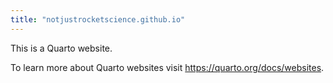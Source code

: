 ```yaml
---
title: "notjustrocketscience.github.io"
---
```


This is a Quarto website.

To learn more about Quarto websites visit <https://quarto.org/docs/websites>.
